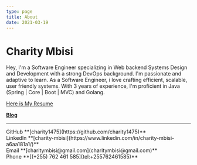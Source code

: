 ```yaml
---
type: page
title: About
date: 2021-03-19
---
```


# Charity Mbisi

Hey, I'm a Software Engineer specializing in Web backend Systems Design and Development with a strong DevOps background. I'm passionate and 
adaptive to learn. As a Software Engineer, i love crafting efficient, scalable, user friendly systems. With 3 years of experience, I'm proficient in Java (Spring | Core | Boot | MVC) and Golang.

[Here is My Resume](images/Personal-cv.pdf "Personal CV")

**[Blog](https://mycive.blogspot.com)**

---

<div>
  GitHub **[charity1475](https://github.com/charity1475)**
  <br />
  LinkedIn  **[charity-mbisi](https://www.linkedin.com/in/charity-mbisi-a6aa181a1/)** 
  <br />
  Email **[charitymbisi@gmail.com](charitymbisi@gmail.com)**
  <br />
  Phone  **[(+255) 762 461 585](tel:+255762461585)**
</div>
